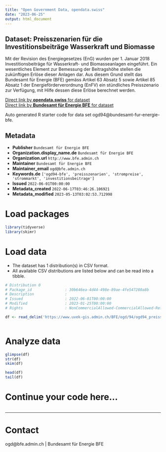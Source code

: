 ```yaml
---
title: "Open Government Data, opendata.swiss"
date: "2023-06-25"
output: html_document
---
```


## Dataset: Preisszenarien für die Investitionsbeiträge Wasserkraft und Biomasse

Mit der Revision des Energiegesetzes (EnG) wurden per 1. Januar 2018 Investitionsbeiträge für Wasserkraft- und Biomasseanlagen eingeführt. Ein wesentliches Element zur Bemessung der Beitragshöhe stellen die zukünftigen
Erlöse dieser Anlagen dar. Aus diesem Grund stellt das Bundesamt für Energie (BFE) gemäss Artikel 63 Absatz 5 sowie Artikel 85 Absatz 1 der Energieförderverordnung (EnFV) ein stündliches Preisszenario zur Verfügung, mit Hilfe dessen diese Erlöse berechnet werden.

[Direct link by **opendata.swiss** for dataset](https://opendata.swiss/de/dataset/preisszenarien-fur-die-investitionsbeitrage-wasserkraft-und-biomasse)<br>
[Direct link by **Bundesamt für Energie BFE** for dataset](https://www.bfe.admin.ch/bfe/de/home/foerderung/erneuerbare-energien/investitionsbeitraege-wasserkraft.html)

Auto generated R starter code for data set ogd94@bundesamt-fur-energie-bfe.

## Metadata

- **Publisher** `Bundesamt für Energie BFE`
- **Organization.display_name.de** `Bundesamt für Energie BFE`
- **Organization.url** `http://www.bfe.admin.ch`
- **Maintainer** `Bundesamt für Energie BFE`
- **Maintainer_email** `ogd@bfe.admin.ch`
- **Keywords.de** `['ogd94-bfe', 'preisszenarien', 'strompreise', 'strommarkt', 'investitionsbeitrage']`
- **Issued** `2022-06-01T00:00:00`
- **Metadata_created** `2022-06-17T03:46:26.106921`
- **Metadata_modified** `2023-05-13T03:02:53.712998`


# Load packages

```r

library(tidyverse)
library(skimr)

```

# Load data

-   The dataset has 1 distribution(s) in CSV format.
-   All available CSV distributions are listed below and can be read into a tibble.

```r

# Distribution 0
# Package_id               : 30b646ea-4d44-498e-89ae-4fe547280a8b
# Description              : 
# Issued                   : 2022-06-01T00:00:00
# Modified                 : 2023-01-25T00:00:00
# Rights                   : NonCommercialAllowed-CommercialAllowed-ReferenceRequired

df <- read_delim('https://www.uvek-gis.admin.ch/BFE/ogd/94/ogd94_preisszenarien_inv_wasserkraft_biomasse.csv')



```

# Analyze data

```r

glimpse(df)
str(df)
skim(df)

head(df)
tail(df)

```

# Continue your code here...

```r

```

------------------------------------------------------------------------

# Contact

ogd@bfe.admin.ch | Bundesamt für Energie BFE
